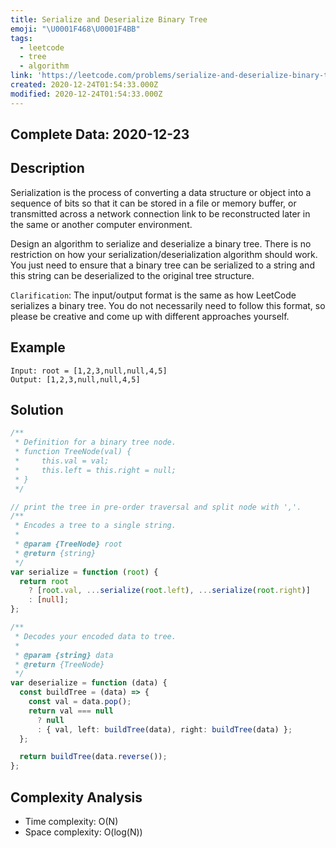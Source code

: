 ```yaml
---
title: Serialize and Deserialize Binary Tree
emoji: "\U0001F468‍\U0001F4BB"
tags:
  - leetcode
  - tree
  - algorithm
link: 'https://leetcode.com/problems/serialize-and-deserialize-binary-tree/'
created: 2020-12-24T01:54:33.000Z
modified: 2020-12-24T01:54:33.000Z
---
```


## Complete Data: 2020-12-23

## Description

Serialization is the process of converting a data structure or object into a sequence of bits so that it can be stored in a file or memory buffer, or transmitted across a network connection link to be reconstructed later in the same or another computer environment.

Design an algorithm to serialize and deserialize a binary tree. There is no restriction on how your serialization/deserialization algorithm should work. You just need to ensure that a binary tree can be serialized to a string and this string can be deserialized to the original tree structure.

`Clarification`: The input/output format is the same as how LeetCode serializes a binary tree. You do not necessarily need to follow this format, so please be creative and come up with different approaches yourself.

## Example

```
Input: root = [1,2,3,null,null,4,5]
Output: [1,2,3,null,null,4,5]
```

## Solution

```ts
/**
 * Definition for a binary tree node.
 * function TreeNode(val) {
 *     this.val = val;
 *     this.left = this.right = null;
 * }
 */

// print the tree in pre-order traversal and split node with ','.
/**
 * Encodes a tree to a single string.
 *
 * @param {TreeNode} root
 * @return {string}
 */
var serialize = function (root) {
  return root
    ? [root.val, ...serialize(root.left), ...serialize(root.right)]
    : [null];
};

/**
 * Decodes your encoded data to tree.
 *
 * @param {string} data
 * @return {TreeNode}
 */
var deserialize = function (data) {
  const buildTree = (data) => {
    const val = data.pop();
    return val === null
      ? null
      : { val, left: buildTree(data), right: buildTree(data) };
  };

  return buildTree(data.reverse());
};
```

## Complexity Analysis

- Time complexity: O(N)
- Space complexity: O(log(N))
